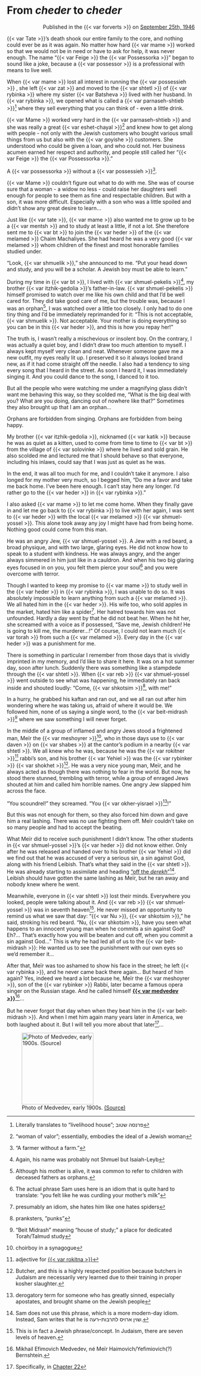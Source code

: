 # From _cheder_ to _cheder_

::: {style="text-align: right;"}
Published in the {{< var forverts >}} on [September 25th, 1946](https://www.nli.org.il/en/newspapers/frw/1946/09/25/01/)
:::


{{< var Tate >}}'s death shook our entire family to the core, and nothing could ever be as it was again. No matter how hard {{< var mame >}} worked so that we would not be in need or have to ask for help, it was never enough. The name "{{< var Feige >}} the {{< var Possessorka >}}" began to sound like a joke, because a {{< var possessor >}} is a professional with means to live well.

When {{< var mame >}} lost all interest in running the {{< var possessieh >}} , she left {{< var zat >}} and moved to the {{< var shtetl >}} of {{< var rybinka >}} where my sister {{< var Batsheva >}} lived with her husband. In {{< var rybinka >}}, we opened what is called a {{< var parnaseh-shtieb >}}^[Literally translates to "livelihood house"; פרנסה שטוב] where they sell everything that you can think of - even a little drink.

{{< var Mame >}} worked very hard in the {{< var parnaseh-shtieb >}} and she was really a great {{< var eshet-chayal >}}^["woman of valor"; essentially, embodies the ideal of a Jewish woman] and knew how to get along with people - not only with the Jewish customers who bought various small things from us but also with the {{< var goyishe >}} customers. She understood who could be given a loan, and who could not. Her business acumen earned her respect and authority, and people still called her "{{< var Feige >}} the {{< var Possessorka >}}."

A {{< var possessorka >}} without a {{< var possessieh >}}^["A farmer without a farm."]. 

{{< var Mame >}} couldn't figure out what to do with me. She was of course sure that a woman - a widow no less - could raise her daughters well enough for people to see them as fine and respectable children. But with a son, it was more difficult. Especially with a son who was a little spoiled and didn't show any great desire to learn...

Just like {{< var tate >}}, {{< var mame >}} also wanted me to grow up to be a {{< var mentsh >}} and to study at least a little, if not a lot. She therefore sent me to {{< var bt >}} to join the {{< var heder >}} of the {{< var melamed >}} Chaim Machaliyes. She had heard he was a very good {{< var melamed >}} whom children of the finest and most honorable families studied under. 

"Look, {{< var shmuelik >}}," she announced to me. "Put your head down and study, and you will be a scholar. A Jewish boy must be able to learn."

During my time in {{< var bt >}}, I lived with {{< var shmuel-pekelis >}}^[Again, his name was probably not Shmuel but Isaiah-Leyb], my brother {{< var itzhik-gedolia >}}'s father-in-law. {{< var shmuel-pekelis >}} himself promised to watch over me like his own child and that I'd be well cared for. They did take good care of me, but the trouble was, because I was an orphan^[Although his mother is alive, it was common to refer to children with deceased fathers as orphans.], I was watched over a little too closely. I only had to do one tiny thing and I'd be immediately reprimanded for it: "This is not acceptable, {{< var shmuelik >}}. Not acceptable. Your mother is doing everything so you can be in this {{< var heder >}}, and this is how you repay her!"

The truth is, I wasn't really a mischevious or insolent boy. On the contrary, I was actually a quiet boy, and I didn't draw too much attention to myself. I always kept myself very clean and neat. Whenever someone gave me a new outfit, my eyes really lit up. I preserved it so it always looked brand new, as if it had come straight off the needle. I also had a tendency to sing every song that I heard in the street. As soon I heard it, I was immediately singing it. And you could dance to the song, I danced to it too.

But all the people who were watching me under a magnifying glass didn't want me behaving this way, so they scolded me, "What is the big deal with you? What are you doing, dancing out of nowhere like that?" Sometimes they also brought up that I am an orphan... 

Orphans are forbidden from singing. Orphans are forbidden from being happy.

My brother {{< var itzhik-gedolia >}}, nicknamed {{< var katik >}} because he was as quiet as a kitten, used to come from time to time to {{< var bt >}} from the village of {{< var solovinke >}} where he lived and sold grain. He also scolded me and lectured me that I should behave so that everyone, including his inlaws, could say that I was just as quiet as he was. 

In the end, it was all too much for me, and I couldn't take it anymore. I also longed for my mother very much, so I begged him, "Do me a favor and take me back home. I've been here enough. I can't stay here any longer. I'd rather go to the {{< var heder >}} in {{< var rybinka >}}."

I also asked {{< var mame >}} to let me come home. When they finally gave in and let me go back to {{< var rybinka >}} to live with her again, I was sent to {{< var heder >}} with the local {{< var melamed >}} {{< var shmuel-yossel >}}. This alone took away any joy I might have had from being home. Nothing good could come from this man.

He was an angry Jew, {{< var shmuel-yossel >}}. A Jew with a red beard, a broad physique, and with two large, glaring eyes. He did not know how to speak to a student with kindness. He was always angry, and the anger always simmered in him just like in a cauldron. And when his two big glaring eyes focused in on you, you felt them pierce your soul^[The actual phrase Sam uses here is an idiom that is quite hard to translate: "you felt like he was curdling your mother's milk"] and you were overcome with terror.

Though I wanted to keep my promise to {{< var mame >}} to study well in the {{< var heder >}} in {{< var rybinka >}}, I was unable to do so. It was absolutely impossible to learn anything from such a {{< var melamed >}}. We all hated him in the {{< var heder >}}. His wife too, who sold apples in the market, hated him like a spider^[presumably an idiom, she hates him like one hates spiders]. Her hatred towards him was not unfounded. Hardly a day went by that he did not beat her. When he hit her, she screamed with a voice as if possessed, "Save me, Jewish children! He is going to kill me, the murderer...!" Of course, I could not learn much {{< var torah >}} from such a {{< var melamed >}}. Every day in the {{< var heder >}} was a punishment for me.

There is something in particular I remember from those days that is vividly imprinted in my memory, and I'd like to share it here. It was on a hot summer day, soon after lunch. Suddenly there was something like a stampdede through the {{< var shtetl >}}. When {{< var reb >}} {{< var shmuel-yossel >}} went outside to see what was happening, he immediately ran back inside and shouted loudly: "Come, {{< var shkotsim >}}^[pranksters, "punks"], with me!"

In a hurry, he grabbed his kaftan and ran out, and we all ran out after him wondering where he was taking us, afraid of where it would be. We followed him, none of us saying a single word, to the {{< var beit-midrash >}}^["Beit Midrash" meaning "house of study;" a place for dedicated Torah/Talmud study] where we saw something I will never forget.

In the middle of a group of inflamed and angry Jews stood a frightened man, Meïr the {{< var meshoyrer >}}^[choirboy in a synagogue], who in those days use to {{< var daven >}} on {{< var shabes >}} at the cantor's podium in a nearby {{< var shtetl >}}. We all knew who he was, because he was the {{< var rokitner >}}^[adjective for [{{< var rokitna >}}](https://en.wikipedia.org/wiki/Rokytne,_Rivne_Oblast)] rabbi's son, and his brother {{< var Yehiel >}} was the {{< var rybinker >}} {{< var shokhet >}}^[Butcher, and this is a highly respected position because butchers in Judaism are necessarily very learned due to their training in proper kosher slaughter.]. He was a very nice young man, Meïr, and he always acted as though there was nothing to fear in the world. But now, he stood there stunned, trembling with terror, while a group of enraged Jews shouted at him and called him horrible names. One angry Jew slapped him across the face.

"You scoundrel!" they screamed. "You {{< var okher-yisrael >}}^[derogatory term for someone who has greatly sinned, especially apostates, and brought shame on the Jewish people]!"

But this was not enough for them, so they also forced him down and gave him a real lashing. There was no use fighting them off. Meïr couldn't take on so many people and had to accept the beating.

What Meïr did to receive such punishment I didn't know. The other students in {{< var shmuel-yossel >}}'s {{< var heder >}} did not know either. Only after he was released and handed over to his brother {{< var Yehiel >}} did we find out that he was accused of very a serious sin, a sin against God, along with his friend Leibish. That's what they said in the {{< var shtetl >}}. He was already starting to assimilate and heading ["off the _derekh_"](https://en.wikipedia.org/wiki/Off_the_derech)^[Sam does not use this phrase, which is a more modern-day idiom. Instead, Sam writes that he is שוין ארויס לתרבות–רעה.]. Leibish should have gotten the same lashing as Meïr, but he ran away and nobody knew where he went.

Meanwhile, everyone in {{< var shtetl >}} lost their minds. Everywhere you looked, people were talking about it. And {{< var reb >}} {{< var shmuel-yossel >}} was in seventh heaven^[This is in fact a Jewish phrase/concept. In Judaism, there are seven levels of heaven.]. He never missed an opportunity to remind us what we saw that day: "{{< var Nu >}}, {{< var shkotsim >}}," he said, stroking his red beard. "Nu, {{< var shkotsim >}}, have you seen what happens to an innocent young man when he commits a sin against God? Eh?... That's exactly how you will be beaten and cut off, when you commit a sin against God..." This is why he had led all of us to the {{< var beit-midrash >}}: He wanted us to see the punishment with our own eyes so we'd remember it...

::: {layout-ncol="2"}

After that, Meïr was too ashamed to show his face in the street; he left {{< var rybinka >}}, and he never came back there again...
But heard of him again? Yes, indeed we heard a lot because he, Meïr the {{< var meshoyrer >}}, son of the {{< var rybinker >}} Rabbi, later became a famous opera singer on the Russian stage. And he called himself [**{{< var medvedev >}}**](https://www.centropa.org/en/photo/mikhail-efimovich-medvedev-meer-haimovich-bernshtein-stage)^[Mikhail Efimovich Medvedev, né Meïr Haimovich/Yefimiovich(?) Bernshtein.]...<br><br>
But he never forgot that day when when they beat him in the {{< var beit-midrash >}}. And when I met him again many years later in America, we both laughed about it. But I will tell you more about that later^[Specifically, in [Chapter 22](./22_1946-11-30.qmd)]...

![Photo of Medvedev, early 1900s. [(Source)](https://www.centropa.org/en/photo/portrait-mikhail-efimovich-medvedev-meer-haimovich-bernshtein)](../img/medvedev.jpg){#fig-medvedev width=2in}

:::





